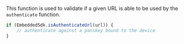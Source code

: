 This function is used to validate if a given URL is able to be used by the `authenticate` function.

```javascript
if (EmbeddedSdk.isAuthenticateUrl(url)) {
    // authenticate against a passkey bound to the device
}
```

